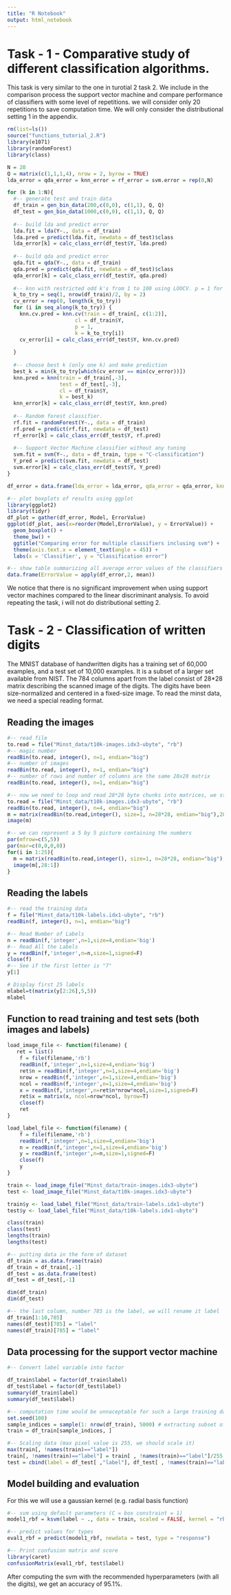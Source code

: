 ```yaml
---
title: "R Notebook"
output: html_notebook
---
```


# Task - 1 - Comparative study of different classification algorithms.

This task is very similar to the one in turotial 2 task 2. We include in the comparison process the support vector machine and compare performance of classifiers with some level of repetitions. we will consider only 20 repetitions to save computation time. We will only consider the distributional setting 1 in the appendix.

```r
rm(list=ls())
source("functions_tutorial_2.R")
library(e1071)
library(randomForest)
library(class)

N = 20
Q = matrix(c(1,1,1,4), nrow = 2, byrow = TRUE)
lda_error = qda_error = knn_error = rf_error = svm.error = rep(0,N)

for (k in 1:N){
  #-- generate test and train data
  df_train = gen_bin_data(200,c(0,0), c(1,1), Q, Q)
  df_test = gen_bin_data(1000,c(0,0), c(1,1), Q, Q)
  
  #-- build lda and predict error
  lda.fit = lda(Y~., data = df_train)
  lda.pred = predict(lda.fit, newdata = df_test)$class
  lda_error[k] = calc_class_err(df_test$Y, lda.pred)
  
  #-- build qda and predict error
  qda.fit = qda(Y~., data = df_train)
  qda.pred = predict(qda.fit, newdata = df_test)$class
  qda_error[k] = calc_class_err(df_test$Y, qda.pred)
  
  #-- knn with restricted odd k's from 1 to 100 using LOOCV. p = 1 for leave p out cv.
  k_to_try = seq(1, nrow(df_train)/2, by = 2)
  cv_error = rep(0, length(k_to_try))
  for (i in seq_along(k_to_try)) {
    knn.cv.pred = knn.cv(train = df_train[, c(1:2)], 
                      cl = df_train$Y,
                      p = 1,
                      k = k_to_try[i])
    cv_error[i] = calc_class_err(df_test$Y, knn.cv.pred)
    
  }
  
  #-- choose best k (only one k) and make prediction
  best_k = min(k_to_try[which(cv_error == min(cv_error))])
  knn.pred = knn(train = df_train[,-3], 
                 test = df_test[,-3], 
                 cl = df_train$Y, 
                 k = best_k)
  knn_error[k] = calc_class_err(df_test$Y, knn.pred)
  
  #-- Random forest classifier.
  rf.fit = randomForest(Y~., data = df_train)
  rf.pred = predict(rf.fit, newdata = df_test)
  rf_error[k] = calc_class_err(df_test$Y, rf.pred)
  
  #-- Support Vector Machine classifier without any tuning
  svm.fit = svm(Y~., data = df_train, type = "C-classification")
  Y_pred = predict(svm.fit, newdata = df_test)
  svm.error[k] = calc_class_err(df_test$Y, Y_pred) 
}
```

```r
df_error = data.frame(lda_error = lda_error, qda_error = qda_error, knn_error = knn_error, rf_error = rf_error, svm_error = svm.error)

#-- plot boxplots of results using ggplot
library(ggplot2)
library(tidyr)
df_plot = gather(df_error, Model, ErrorValue)
ggplot(df_plot, aes(x=reorder(Model,ErrorValue), y = ErrorValue)) + 
  geom_boxplot() + 
  theme_bw() + 
  ggtitle("Comparing error for multiple classifiers inclusing svm") + 
  theme(axis.text.x = element_text(angle = 45)) + 
  labs(x = 'Classifier', y = "Classification error")

#-- show table summarizing all average error values of the classifiers in %
data.frame(ErrorValue = apply(df_error,2, mean))
```

We notice that there is no significant improvement when using support vector machines compared to the linear discriminant analysis.
To avoid repeating the task, i will not do distributional setting 2.

# Task - 2 - Classification of written digits

The MNIST database of handwritten digits has a training set of 60,000 examples, and a test set of 10,000 examples. It is a subset of a larger set available from NIST. The 784 columns apart from the label consist of  28*28 matrix describing the scanned image of the digits. The digits have been size-normalized and centered in a fixed-size image. To read the minst data, we need a special reading format. 

## Reading the images

```r
#-- read file
to.read = file("Minst_data/t10k-images.idx3-ubyte", "rb")
#-- magic number
readBin(to.read, integer(), n=1, endian="big")
#-- number of images
readBin(to.read, integer(), n=1, endian="big")
#-- number of rows and number of columns are the same 28x28 matrix
readBin(to.read, integer(), n=1, endian="big")
```

```r
#-- now we need to loop and read 28*28 byte chunks into matrices, we start again.
to.read = file("Minst_data/t10k-images.idx3-ubyte", "rb")
readBin(to.read, integer(), n=4, endian="big")
m = matrix(readBin(to.read,integer(), size=1, n=28*28, endian="big"),28,28)
image(m)
```

```r
#-- we can represent a 5 by 5 picture containing the numbers
par(mfrow=c(5,5))
par(mar=c(0,0,0,0))
for(i in 1:25){
  m = matrix(readBin(to.read,integer(), size=1, n=28*28, endian="big"),28,28)
  image(m[,28:1])
}
```

## Reading the labels

```r
#-- read the training data
f = file("Minst_data/t10k-labels.idx1-ubyte", "rb")
readBin(f, integer(), n=1, endian="big")

#-- Read Number of Labels
n = readBin(f,'integer',n=1,size=4,endian='big')
#-- Read All the Labels
y = readBin(f,'integer',n=n,size=1,signed=F)
close(f)
#-- See if the first letter is "7"
y[1]
```

```r
# Display first 25 labels
mlabel=t(matrix(y[2:26],5,5))
mlabel
```

## Function to read training and test sets (both images and labels)

```r
load_image_file <- function(filename) {
   ret = list()
    f = file(filename,'rb')
    readBin(f,'integer',n=1,size=4,endian='big')
    ret$n = readBin(f,'integer',n=1,size=4,endian='big')
    nrow = readBin(f,'integer',n=1,size=4,endian='big')
    ncol = readBin(f,'integer',n=1,size=4,endian='big')
    x = readBin(f,'integer',n=ret$n*nrow*ncol,size=1,signed=F)
    ret$x = matrix(x, ncol=nrow*ncol, byrow=T)
    close(f)
    ret
}

load_label_file <- function(filename) {
    f = file(filename,'rb')
    readBin(f,'integer',n=1,size=4,endian='big')
    n = readBin(f,'integer',n=1,size=4,endian='big')
    y = readBin(f,'integer',n=n,size=1,signed=F)
    close(f)
    y
}

train <- load_image_file("Minst_data/train-images.idx3-ubyte")
test <- load_image_file("Minst_data/t10k-images.idx3-ubyte")

train$y <- load_label_file("Minst_data/train-labels.idx1-ubyte")
test$y <- load_label_file("Minst_data/t10k-labels.idx1-ubyte")  

class(train)
class(test)
lengths(train)
lengths(test)
```

```r
#-- putting data in the form of dataset
df_train = as.data.frame(train)
df_train = df_train[,-1]
df_test = as.data.frame(test)
df_test = df_test[,-1]

dim(df_train)
dim(df_test)

#-- the last column, number 785 is the label, we will rename it label
df_train[1:10,785]
names(df_test)[785] = "label"
names(df_train)[785] = "label"
```

## Data processing for the support vector machine

```r
#-- Convert label variable into factor

df_train$label = factor(df_train$label)
df_test$label = factor(df_test$label)
summary(df_train$label)
summary(df_test$label)
```

```r
#-- computation time would be unnaceptable for such a large training dataset of 10,000 rows
set.seed(100)
sample_indices = sample(1: nrow(df_train), 5000) # extracting subset of 5000 samples for modelling
train = df_train[sample_indices, ]
```

```r
#-- Scaling data (max pixel value is 255, we should scale it)
max(train[, !names(train)=="label"])
train[, !names(train)=="label"] = train[ , !names(train)=="label"]/255
test = cbind(label = df_test[ ,"label"], df_test[ , !names(train)=="label"]/255)
```

## Model building and evaluation

For this we will use a gaussian kernel (e.g. radial basis function)

```r
#-- svm using default parameters (C = box constraint = 1)
model1_rbf = ksvm(label ~ ., data = train, scaled = FALSE, kernel = "rbfdot", C = 1, gamma = 0.01)

#-- predict values for types
eval1_rbf = predict(model1_rbf, newdata = test, type = "response")

#-- Print confusion matrix and score
library(caret)
confusionMatrix(eval1_rbf, test$label)
```

After computing the svm with the recommended hyperparameters (with all the digits), we get an accuracy of 95.1%.